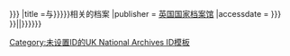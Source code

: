 {{Cite web
|url        = https://discovery.nationalarchives.gov.uk/details/c/{{Trim|{{{id|{{{1|{{#property:P3029}}}}}}}}}} 
|title      =与{{{name|{{{2|{{PAGENAMEBASE}}}}}}}}相关的档案
|publisher  = [[英国国家档案馆]]
|accessdate = {{{3|{{{accessdate|}}}}}}
}}<includeonly>{{main other|{{#if:{{{id|}}}{{{1|}}}||{{#if:{{#property:P3029}}||[[Category:未设置ID的UK National Archives ID模板]]}}}}}}</includeonly><noinclude>
{{Documentation}}
<!-- Add categories to the /doc subpage, add interwikis to Wikidata -->
</noinclude>
